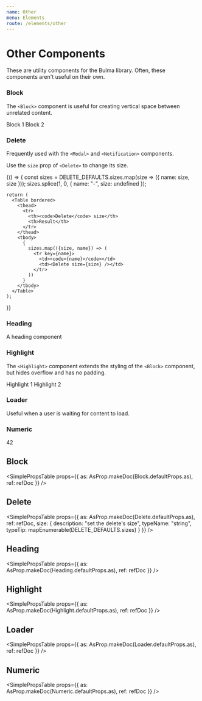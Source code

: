 ```yaml
---
name: Other
menu: Elements
route: /elements/other
---
```




# Other Components

These are utility components for the Bulma library.
Often, these components aren't useful on their own.

### Block

The `<Block>` component is useful for creating vertical space between unrelated content.

<Playground>
  <Block>Block 1</Block>
  <Block>Block 2</Block>
</Playground>

### Delete

Frequently used with the `<Modal>` and `<Notification>` components.

<Playground>
  <Delete />
</Playground>

Use the `size` prop of `<Delete>` to change its size.

<Playground>
  {() => {
    const sizes = DELETE_DEFAULTS.sizes.map(size => ({ name: size, size }));
    sizes.splice(1, 0, { name: "-", size: undefined });

    return (
      <Table bordered>
        <thead>
          <tr>
            <th><code>Delete</code> size</th>
            <th>Result</th>
          </tr>
        </thead>
        <tbody>
          {
            sizes.map(({size, name}) => (
              <tr key={name}>
                <td><code>{name}</code></td>
                <td><Delete size={size} /></td>
              </tr>
            ))
          }
        </tbody>
      </Table>
    );

}}

</Playground>

### Heading

<Playground>
  <Heading>A heading component</Heading>
</Playground>

### Highlight

The `<Highlight>` component extends the styling of the `<Block>` component, but hides overflow and has no padding.

<Playground>
  <Highlight>Highlight 1</Highlight>
  <Highlight>Highlight 2</Highlight>
</Playground>

### Loader

Useful when a user is waiting for content to load.

<Playground>
  <Loader />
</Playground>

### Numeric

<Playground>
  <Numeric>42</Numeric>
</Playground>

## Block

<SimplePropsTable
  props={{
    as: AsProp.makeDoc(Block.defaultProps.as),
    ref: refDoc
  }}
/>

<AsProp component={Block} componentName="Block" />

## Delete

<SimplePropsTable
  props={{
    as: AsProp.makeDoc(Delete.defaultProps.as),
    ref: refDoc,
    size: {
      description: "set the delete's size",
      typeName: "string",
      typeTip: mapEnumerable(DELETE_DEFAULTS.sizes)
    }
  }}
/>

<AsProp component={Delete} componentName="Delete" />

## Heading

<SimplePropsTable
  props={{
    as: AsProp.makeDoc(Heading.defaultProps.as),
    ref: refDoc
  }}
/>

<AsProp component={Heading} componentName="Heading" />

## Highlight

<SimplePropsTable
  props={{
    as: AsProp.makeDoc(Highlight.defaultProps.as),
    ref: refDoc
  }}
/>

<AsProp component={Highlight} componentName="Highlight" />

## Loader

<SimplePropsTable
  props={{
    as: AsProp.makeDoc(Loader.defaultProps.as),
    ref: refDoc
  }}
/>

<AsProp component={Loader} componentName="Loader" />

## Numeric

<SimplePropsTable
  props={{
    as: AsProp.makeDoc(Numeric.defaultProps.as),
    ref: refDoc
  }}
/>

<AsProp component={Numeric} componentName="Numeric" />

